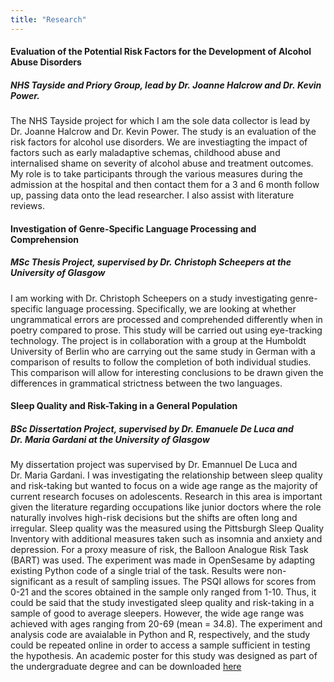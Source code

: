```yaml
---
title: "Research"
---
```


#### Evaluation of the Potential Risk Factors for the Development of Alcohol Abuse Disorders 
##### NHS Tayside and Priory Group, lead by Dr. Joanne Halcrow and Dr. Kevin Power.
The NHS Tayside project for which I am the sole data collector is lead by Dr. Joanne Halcrow and Dr. Kevin Power. The study is an evaluation of the risk factors for alcohol use disorders. We are investiagting the impact of factors such as early maladaptive schemas, childhood abuse and internalised shame on severity of alcohol abuse and treatment outcomes. 
My role is to take participants through the various measures during the admission at the hospital and then contact them for a 3 and 6 month follow up, passing data onto the lead researcher. I also assist with literature reviews.

#### Investigation of Genre-Specific Language Processing and Comprehension
##### MSc Thesis Project, supervised by Dr. Christoph Scheepers at the University of Glasgow
I am working with Dr. Christoph Scheepers on a study investigating genre-specific language processing. Specifically, we are looking at whether ungrammatical errors are processed and comprehended differently when in poetry compared to prose. This study will be carried out using eye-tracking technology. The project is in collaboration with a group at the Humboldt University of Berlin who are carrying out the same study in German with a comparison of results to follow the completion of both individual studies. This comparison will allow for interesting conclusions to be drawn given the differences in grammatical strictness between the two languages.

#### Sleep Quality and Risk-Taking in a General Population
##### BSc Dissertation Project, supervised by Dr. Emanuele De Luca and Dr. Maria Gardani at the University of Glasgow
My dissertation project was supervised by Dr. Emannuel De Luca and Dr. Maria Gardani. I was investigating the relationship between sleep quality and risk-taking but wanted to focus on a wide age range as the majority of current research focuses on adolescents. Research in this area is important given the literature regarding occupations like junior doctors where the role naturally involves high-risk decisions but the shifts are often long and irregular. 
Sleep quality was the measured using the Pittsburgh Sleep Quality Inventory with additional measures taken such as insomnia and anxiety and depression. For a proxy measure of risk, the Balloon Analogue Risk Task (BART) was used. The experiment was made in OpenSesame by adapting existing Python code of a single trial of the task. 
Results were non-significant as a result of sampling issues. The PSQI allows for scores from 0-21 and the scores obtained in the sample only ranged from 1-10. Thus, it could be said that the study investigated sleep quality and risk-taking in a sample of good to average sleepers. However, the wide age range was achieved with ages ranging from 20-69 (mean = 34.8). The experiment and analysis code are avaialable in Python and R, respectively, and the study could be repeated online in order to access a sample sufficient in testing the hypothesis.
An academic poster for this study was designed as part of the undergraduate degree and can be downloaded [here](sleepquality_risk_poster.pptx)

